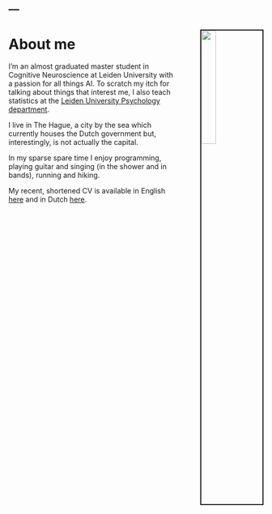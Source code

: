 ---
---


<img src="images/me.jpg" style="width:24%; border:2px solid; margin-left: 50px; margin-top: 10px;" align="right">



# About me

I'm an almost graduated master student in Cognitive Neuroscience at Leiden University with a passion for all things AI. To scratch my itch for talking about things that interest me, I also teach statistics at the [Leiden University Psychology department](https://www.universiteitleiden.nl/en/social-behavioural-sciences/psychology).

I live in The Hague, a city by the sea which currently houses the Dutch government but, interestingly, is not actually the capital. 

In my sparse spare time I enjoy programming, playing guitar and singing (in the shower and in bands), running and hiking.

My recent, shortened CV is available in English [here](docs/Curriculum_Vitae_en.pdf) and in Dutch [here](docs/Curriculum_Vitae_nl.pdf).